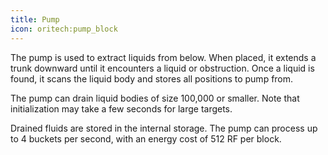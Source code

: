 ```yaml
---
title: Pump
icon: oritech:pump_block
---
```


<center>
<ModAsset location="oritech:area/pump_block" width={512} />
</center>

The pump is used to extract liquids from below. When placed, it extends a trunk downward until it encounters a liquid or obstruction. Once a liquid is found, it scans the liquid body and stores all positions to pump from.

The pump can drain liquid bodies of size 100,000 or smaller. Note that initialization may take a few seconds for large targets.

Drained fluids are stored in the internal storage. The pump can process up to 4 buckets per second, with an energy cost of 512 RF per block.
